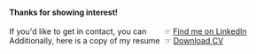 #### Thanks for showing interest! ####  

If you'd like to get in contact, you can&nbsp;&nbsp;&nbsp;&nbsp;&nbsp;&nbsp;&nbsp;&nbsp;☞ [Find me on LinkedIn](https://www.linkedin.com/in/marcus-plienegger-02372460/)  
Additionally, here is a copy of my resume&nbsp;&nbsp;☞ [Download CV](mailto:someone@yoursite.com)